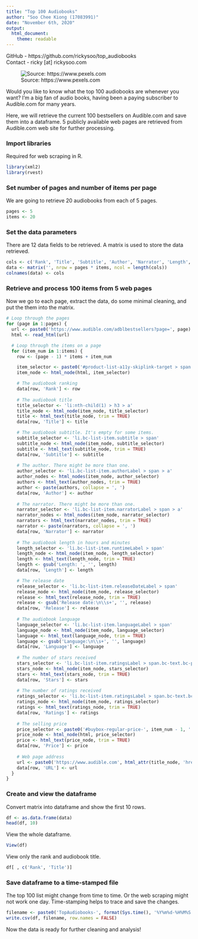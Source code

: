 ---
title: "Top 100 Audiobooks"
author: "Soo Chee Kiong (17083991)"
date: "November 6th, 2020"
output:
  html_document:
    theme: readable
---

GitHub - https://github.com/rickysoo/top_audiobooks  
Contact - ricky [at] rickysoo.com

![Source: https://www.pexels.com](audiobooks.jpg)

Would you like to know what the top 100 audiobooks are whenever you want? I'm a big fan of audio books, having been a paying subscriber to Audible.com for many years.

Here, we will retrieve the current 100 bestsellers on Audible.com and save them into a dataframe. 5 publicly available web pages are retrieved from Audible.com web site for further processing.

### Import libraries

Required for web scraping in R.

```{r}
library(xml2)
library(rvest)
```

### Set number of pages and number of items per page

We are going to retrieve 20 audiobooks from each of 5 pages.

```{r}
pages <- 5
items <- 20
```

### Set the data parameters

There are 12 data fields to be retrieved. A matrix is used to store the data retrieved.

```{r}
cols <- c('Rank', 'Title', 'Subtitle', 'Author', 'Narrator', 'Length', 'Release', 'Language', 'Stars', 'Ratings', 'Price', 'URL')
data <- matrix('', nrow = pages * items, ncol = length(cols))
colnames(data) <- cols
```

### Retrieve and process 100 items from 5 web pages

Now we go to each page, extract the data, do some minimal cleaning, and put the them into the matrix.

```{r}
# Loop through the pages
for (page in 1:pages) {
  url <- paste0('https://www.audible.com/adblbestsellers?page=', page)
  html <- read_html(url)

  # Loop through the items on a page
  for (item_num in 1:items) {
    row <- (page - 1) * items + item_num

    item_selector <- paste0('#product-list-a11y-skiplink-target > span > ul > div > li:nth-child(', item_num, ') > div > div.bc-col-responsive.bc-spacing-top-none.bc-col-8 > div > div.bc-col-responsive.bc-col-6 > div > div > span > ul')
    item_node <- html_node(html, item_selector)

    # The audiobook ranking
    data[row, 'Rank'] <- row
    
    # The audiobook title
    title_selector <- 'li:nth-child(1) > h3 > a'
    title_node <- html_node(item_node, title_selector)
    title <- html_text(title_node, trim = TRUE)
    data[row, 'Title'] <- title

    # The audiobook subtitle. It's empty for some items.
    subtitle_selector <- 'li.bc-list-item.subtitle > span'
    subtitle_node <- html_node(item_node, subtitle_selector)
    subtitle <- html_text(subtitle_node, trim = TRUE)
    data[row, 'Subtitle'] <- subtitle
    
    # The author. There might be more than one.
    author_selector <- 'li.bc-list-item.authorLabel > span > a'
    author_nodes <- html_nodes(item_node, author_selector)
    authors <- html_text(author_nodes, trim = TRUE)
    author <- paste(authors, collapse = ', ')
    data[row, 'Author'] <- author
    
    # The narrator. There might be more than one.
    narrator_selector <- 'li.bc-list-item.narratorLabel > span > a'
    narrator_nodes <- html_nodes(item_node, narrator_selector)
    narrators <- html_text(narrator_nodes, trim = TRUE)
    narrator <- paste(narrators, collapse = ', ')
    data[row, 'Narrator'] <- narrator
    
    # The audiobook length in hours and minutes
    length_selector <- 'li.bc-list-item.runtimeLabel > span'
    length_node <- html_node(item_node, length_selector)
    length <- html_text(length_node, trim = TRUE)
    length <- gsub('Length: ', '', length)
    data[row, 'Length'] <- length

    # The release date    
    release_selector <- 'li.bc-list-item.releaseDateLabel > span'
    release_node <- html_node(item_node, release_selector)
    release <- html_text(release_node, trim = TRUE)
    release <- gsub('Release date:\n\\s+', '', release)
    data[row, 'Release'] <- release
    
    # The audiobook language
    language_selector <- 'li.bc-list-item.languageLabel > span'
    language_node <- html_node(item_node, language_selector)
    language <- html_text(language_node, trim = TRUE)
    language <- gsub('Language:\n\\s+', '', language)
    data[row, 'Language'] <- language
    
    # The number of stars received
    stars_selector <- 'li.bc-list-item.ratingsLabel > span.bc-text.bc-pub-offscreen'
    stars_node <- html_node(item_node, stars_selector)
    stars <- html_text(stars_node, trim = TRUE)
    data[row, 'Stars'] <- stars
    
    # The number of ratings received
    ratings_selector <- 'li.bc-list-item.ratingsLabel > span.bc-text.bc-size-small.bc-color-secondary'
    ratings_node <- html_node(item_node, ratings_selector)
    ratings <- html_text(ratings_node, trim = TRUE)
    data[row, 'Ratings'] <- ratings
    
    # The selling price
    price_selector <- paste0('#buybox-regular-price-', item_num - 1, ' > span:nth-child(2)')
    price_node <- html_node(html, price_selector)
    price <- html_text(price_node, trim = TRUE)
    data[row, 'Price'] <- price
    
    # Web page address
    url <- paste0('https://www.audible.com', html_attr(title_node, 'href'))
    data[row, 'URL'] <- url
  }
}
```

### Create and view the dataframe

Convert matrix into dataframe and show the first 10 rows.

```{r}
df <- as.data.frame(data)
head(df, 10)
```

View the whole dataframe.

```{r}
View(df)
```

View only the rank and audiobook title.

```{r}
df[ , c('Rank', 'Title')]
```

### Save dataframe to a time-stamped file

The top 100 list might change from time to time. Or the web scraping might not work one day. Time-stamping helps to trace and save the changes.

```{r}
filename <- paste0('TopAudiobooks-', format(Sys.time(), '%Y%m%d-%H%M%S'), '.csv')
write.csv(df, filename, row.names = FALSE)
```

Now the data is ready for further cleaning and analysis!